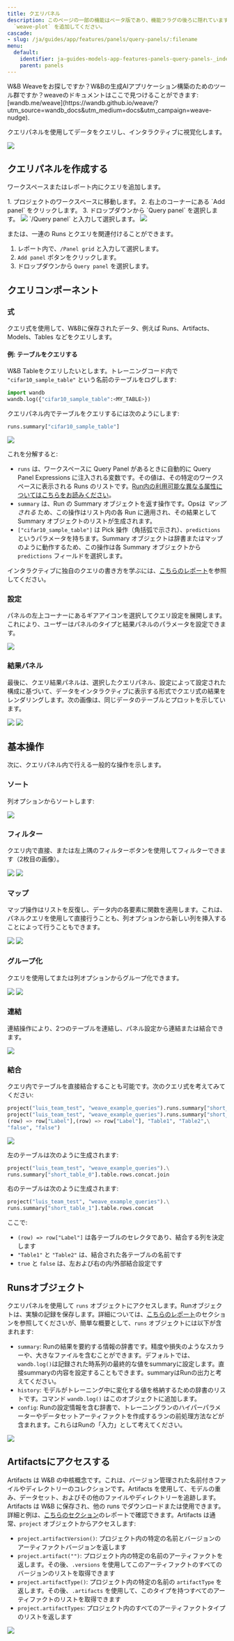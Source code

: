 ```yaml
---
title: クエリパネル
description: このページの一部の機能はベータ版であり、機能フラグの後ろに隠れています。関連するすべての機能をアンロックするには、プロフィールページの自己紹介に
  `weave-plot` を追加してください。
cascade:
- slug: /ja/guides/app/features/panels/query-panels/:filename
menu:
  default:
    identifier: ja-guides-models-app-features-panels-query-panels-_index
    parent: panels
---
```


<Note>
W&B Weaveをお探しですか？W&Bの生成AIアプリケーション構築のためのツール群ですか？weaveのドキュメントはここで見つけることができます: [wandb.me/weave](https://wandb.github.io/weave/?utm_source=wandb_docs&utm_medium=docs&utm_campaign=weave-nudge).
</Note>

クエリパネルを使用してデータをクエリし、インタラクティブに視覚化します。

<Frame>
    <img src="/images/weave/pretty_panel.png"  />
</Frame>

## クエリパネルを作成する

ワークスペースまたはレポート内にクエリを追加します。

<Tabs>
<Tab title="Project workspace">
1. プロジェクトのワークスペースに移動します。
  2. 右上のコーナーにある `Add panel` をクリックします。
  3. ドロップダウンから `Query panel` を選択します。
  <Frame>
    <img src="/images/weave/add_weave_panel_workspace.png"  />
</Frame>
</Tab>
<Tab title="W&B Report">
`/Query panel` と入力して選択します。

<Frame>
    <img src="/images/weave/add_weave_panel_report_1.png"  />
</Frame>

または、一連の Runs とクエリを関連付けることができます。
1. レポート内で、`/Panel grid` と入力して選択します。
2. `Add panel` ボタンをクリックします。
3. ドロップダウンから `Query panel` を選択します。
</Tab>
</Tabs>

## クエリコンポーネント

### 式

クエリ式を使用して、W&Bに保存されたデータ、例えば Runs、Artifacts、Models、Tables などをクエリします。

#### 例: テーブルをクエリする
W&B Tableをクエリしたいとします。トレーニングコード内で `"cifar10_sample_table"` という名前のテーブルをログします:

```python
import wandb
wandb.log({"cifar10_sample_table":<MY_TABLE>})
```

クエリパネル内でテーブルをクエリするには次のようにします:
```python
runs.summary["cifar10_sample_table"]
```
<Frame>
    <img src="/images/weave/basic_weave_expression.png"  />
</Frame>

これを分解すると:

* `runs` は、ワークスペースに Query Panel があるときに自動的に Query Panel Expressions に注入される変数です。その値は、その特定のワークスペースに表示される Runs のリストです。[Run内の利用可能な異なる属性についてはこちらをお読みください](/ja/../../../../track/public-api-guide.md#understanding-the-different-attributes)。
* `summary` は、Run の Summary オブジェクトを返す操作です。Opsは _マップされる_ ため、この操作はリスト内の各 Run に適用され、その結果として Summary オブジェクトのリストが生成されます。
* `["cifar10_sample_table"]` は Pick 操作（角括弧で示され）、`predictions` というパラメータを持ちます。Summary オブジェクトは辞書またはマップのように動作するため、この操作は各 Summary オブジェクトから `predictions` フィールドを選択します。

インタラクティブに独自のクエリの書き方を学ぶには、[こちらのレポート](https://wandb.ai/luis_team_test/weave_example_queries/reports/Weave-queries---Vmlldzo1NzIxOTY2?accessToken=bvzq5hwooare9zy790yfl3oitutbvno2i6c2s81gk91750m53m2hdclj0jvryhcr)を参照してください。

### 設定

パネルの左上コーナーにあるギアアイコンを選択してクエリ設定を展開します。これにより、ユーザーはパネルのタイプと結果パネルのパラメータを設定できます。

<Frame>
    <img src="/images/weave/weave_panel_config.png"  />
</Frame>

### 結果パネル

最後に、クエリ結果パネルは、選択したクエリパネル、設定によって設定された構成に基づいて、データをインタラクティブに表示する形式でクエリ式の結果をレンダリングします。次の画像は、同じデータのテーブルとプロットを示しています。

<Frame>
    <img src="/images/weave/result_panel_table.png"  />
</Frame>

<Frame>
    <img src="/images/weave/result_panel_plot.png"  />
</Frame>

## 基本操作
次に、クエリパネル内で行える一般的な操作を示します。
### ソート
列オプションからソートします:
<Frame>
    <img src="/images/weave/weave_sort.png"  />
</Frame>

### フィルター
クエリ内で直接、または左上隅のフィルターボタンを使用してフィルターできます（2枚目の画像）。
<Frame>
    <img src="/images/weave/weave_filter_1.png"  />
</Frame>
<Frame>
    <img src="/images/weave/weave_filter_2.png"  />
</Frame>

### マップ
マップ操作はリストを反復し、データ内の各要素に関数を適用します。これは、パネルクエリを使用して直接行うことも、列オプションから新しい列を挿入することによって行うこともできます。
<Frame>
    <img src="/images/weave/weave_map.png"  />
</Frame>
<Frame>
    <img src="/images/weave/weave_map.gif"  />
</Frame>

### グループ化
クエリを使用してまたは列オプションからグループ化できます。
<Frame>
    <img src="/images/weave/weave_groupby.png"  />
</Frame>
<Frame>
    <img src="/images/weave/weave_groupby.gif"  />
</Frame>

### 連結
連結操作により、2つのテーブルを連結し、パネル設定から連結または結合できます。
<Frame>
    <img src="/images/weave/weave_concat.gif"  />
</Frame>

### 結合
クエリ内でテーブルを直接結合することも可能です。次のクエリ式を考えてみてください:
```python
project("luis_team_test", "weave_example_queries").runs.summary["short_table_0"].table.rows.concat.join(\
project("luis_team_test", "weave_example_queries").runs.summary["short_table_1"].table.rows.concat,\
(row) => row["Label"],(row) => row["Label"], "Table1", "Table2",\
"false", "false")
```
<Frame>
    <img src="/images/weave/weave_join.png"  />
</Frame>

左のテーブルは次のように生成されます:
```python
project("luis_team_test", "weave_example_queries").\
runs.summary["short_table_0"].table.rows.concat.join
```
右のテーブルは次のように生成されます:
```python
project("luis_team_test", "weave_example_queries").\
runs.summary["short_table_1"].table.rows.concat
```
ここで:
* `(row) => row["Label"]` は各テーブルのセレクタであり、結合する列を決定します
* `"Table1"` と `"Table2"` は、結合された各テーブルの名前です
* `true` と `false` は、左および右の内/外部結合設定です

## Runsオブジェクト
クエリパネルを使用して `runs` オブジェクトにアクセスします。Runオブジェクトは、実験の記録を保存します。詳細については、[こちらのレポート](https://wandb.ai/luis_team_test/weave_example_queries/reports/Weave-queries---Vmlldzo1NzIxOTY2?accessToken=bvzq5hwooare9zy790yfl3oitutbvno2i6c2s81gk91750m53m2hdclj0jvryhcr#3.-accessing-runs-object)のセクションを参照してくださいが、簡単な概要として、`runs` オブジェクトには以下が含まれます:
* `summary`: Runの結果を要約する情報の辞書です。精度や損失のようなスカラーや、大きなファイルを含むことができます。デフォルトでは、`wandb.log()`は記録された時系列の最終的な値をsummaryに設定します。直接summaryの内容を設定することもできます。summaryはRunの出力と考えてください。
* `history`: モデルがトレーニング中に変化する値を格納するための辞書のリストです。コマンド `wandb.log()` はこのオブジェクトに追加します。
* `config`: Runの設定情報を含む辞書で、トレーニングランのハイパーパラメーターやデータセットアーティファクトを作成するランの前処理方法などが含まれます。これらはRunの「入力」として考えてください。
<Frame>
    <img src="/images/weave/weave_runs_object.png"  />
</Frame>

## Artifactsにアクセスする

Artifacts は W&B の中核概念です。これは、バージョン管理された名前付きファイルやディレクトリーのコレクションです。Artifacts を使用して、モデルの重み、データセット、およびその他のファイルやディレクトリーを追跡します。Artifacts は W&B に保存され、他の runs でダウンロードまたは使用できます。詳細と例は、[こちらのセクション](https://wandb.ai/luis_team_test/weave_example_queries/reports/Weave-queries---Vmlldzo1NzIxOTY2?accessToken=bvzq5hwooare9zy790yfl3oitutbvno2i6c2s81gk91750m53m2hdclj0jvryhcr#4.-accessing-artifacts)のレポートで確認できます。Artifacts は通常、`project` オブジェクトからアクセスします:
* `project.artifactVersion()`: プロジェクト内の特定の名前とバージョンのアーティファクトバージョンを返します
* `project.artifact("")`: プロジェクト内の特定の名前のアーティファクトを返します。その後、`.versions` を使用してこのアーティファクトのすべてのバージョンのリストを取得できます
* `project.artifactType()`: プロジェクト内の特定の名前の `artifactType` を返します。その後、`.artifacts` を使用して、このタイプを持つすべてのアーティファクトのリストを取得できます
* `project.artifactTypes`: プロジェクト内のすべてのアーティファクトタイプのリストを返します
<Frame>
    <img src="/images/weave/weave_artifacts.png"  />
</Frame>
